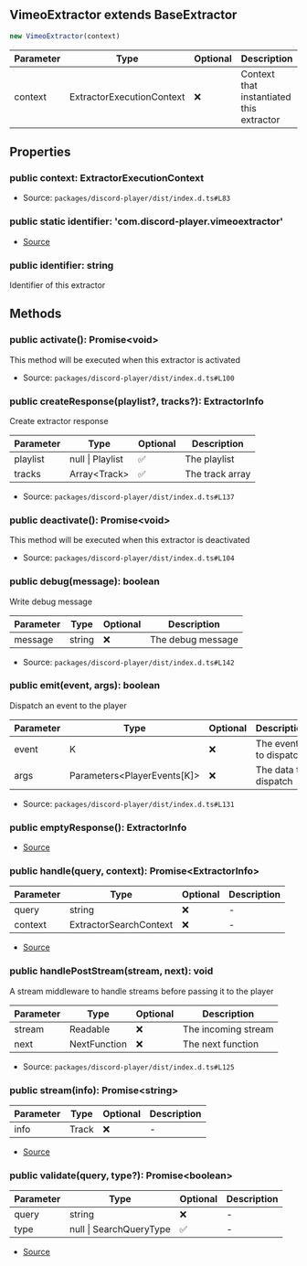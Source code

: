 ## VimeoExtractor extends BaseExtractor

```typescript
new VimeoExtractor(context)
```
| Parameter | Type | Optional | Description |
| ----------- | ----------- | ----------- | ----------- |
| context | ExtractorExecutionContext | ❌ | Context that instantiated this extractor |

## Properties
### public  context: ExtractorExecutionContext
- Source: `packages/discord-player/dist/index.d.ts#L83`
### public static identifier: 'com.discord\-player.vimeoextractor'
- [Source](https://github.com/Androz2091/discord-player/blob/a2c576b/packages/extractor/src/extractors/VimeoExtractor.ts#L14)
### public  identifier: string
Identifier of this extractor
## Methods
### public  activate(): Promise\<void>
This method will be executed when this extractor is activated





- Source: `packages/discord-player/dist/index.d.ts#L100`
### public  createResponse(playlist?, tracks?): ExtractorInfo
Create extractor response




| Parameter | Type | Optional | Description |
| ----------- | ----------- | ----------- | ----------- |
| playlist | null \| Playlist | ✅ | The playlist |
| tracks | Array\<Track> | ✅ | The track array |


- Source: `packages/discord-player/dist/index.d.ts#L137`
### public  deactivate(): Promise\<void>
This method will be executed when this extractor is deactivated





- Source: `packages/discord-player/dist/index.d.ts#L104`
### public  debug(message): boolean
Write debug message




| Parameter | Type | Optional | Description |
| ----------- | ----------- | ----------- | ----------- |
| message | string | ❌ | The debug message |


- Source: `packages/discord-player/dist/index.d.ts#L142`
### public  emit(event, args): boolean
Dispatch an event to the player




| Parameter | Type | Optional | Description |
| ----------- | ----------- | ----------- | ----------- |
| event | K | ❌ | The event to dispatch |
| args | Parameters\<PlayerEvents\[K]> | ❌ | The data to dispatch |


- Source: `packages/discord-player/dist/index.d.ts#L131`
### public  emptyResponse(): ExtractorInfo
- [Source](https://github.com/Androz2091/discord-player/blob/a2c576b/packages/extractor/src/extractors/VimeoExtractor.ts#L54)
### public  handle(query, context): Promise\<ExtractorInfo>
| Parameter | Type | Optional | Description |
| ----------- | ----------- | ----------- | ----------- |
| query | string | ❌ | - |
| context | ExtractorSearchContext | ❌ | - |


- [Source](https://github.com/Androz2091/discord-player/blob/a2c576b/packages/extractor/src/extractors/VimeoExtractor.ts#L21)
### public  handlePostStream(stream, next): void
A stream middleware to handle streams before passing it to the player




| Parameter | Type | Optional | Description |
| ----------- | ----------- | ----------- | ----------- |
| stream | Readable | ❌ | The incoming stream |
| next | NextFunction | ❌ | The next function |


- Source: `packages/discord-player/dist/index.d.ts#L125`
### public  stream(info): Promise\<string>
| Parameter | Type | Optional | Description |
| ----------- | ----------- | ----------- | ----------- |
| info | Track | ❌ | - |


- [Source](https://github.com/Androz2091/discord-player/blob/a2c576b/packages/extractor/src/extractors/VimeoExtractor.ts#L58)
### public  validate(query, type?): Promise\<boolean>
| Parameter | Type | Optional | Description |
| ----------- | ----------- | ----------- | ----------- |
| query | string | ❌ | - |
| type | null \| SearchQueryType | ✅ | - |


- [Source](https://github.com/Androz2091/discord-player/blob/a2c576b/packages/extractor/src/extractors/VimeoExtractor.ts#L16)
